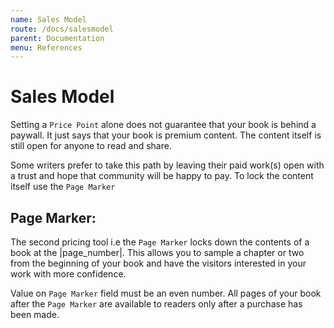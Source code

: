 ```yaml
---
name: Sales Model
route: /docs/salesmodel
parent: Documentation
menu: References
---
```


# Sales Model


Setting a `Price Point` alone does not guarantee that your book
is behind a paywall. It just says that your book is premium content. The content itself is still open for anyone to read and share.

Some writers prefer to take this path by leaving their paid work(s)
open with a trust and hope that community will be happy to pay. To
lock the content itself use the `Page Marker`

## Page Marker:

The second pricing tool i.e the `Page Marker` locks down the contents of a book at the |page_number|. This allows you to sample a chapter or two from the beginning of your book and have the visitors interested in your work with more confidence.

Value on `Page Marker` field must be an even number. All pages of your book after the `Page Marker` are available to readers only after a purchase has been made.
